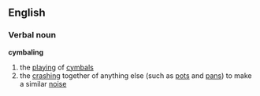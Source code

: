 ==English==
===Verbal noun===
'''cymbaling'''
# the [[playing]] of [[cymbal]]s
# the [[crashing]] together of anything else (such as [[pot]]s and [[pan]]s) to make a similar [[noise]]